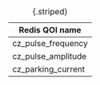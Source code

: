 |Redis QOI name|
|---------| 
|cz_pulse_frequency    |
|cz_pulse_amplitude      |
|cz_parking_current      |

: {.striped}